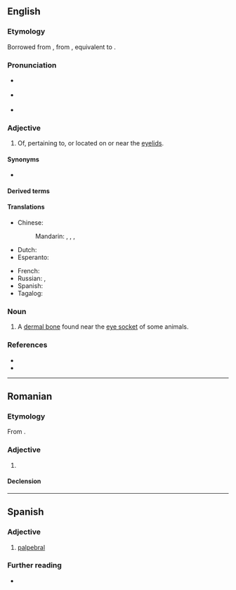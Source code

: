 {{also|palpébral}}
==English==

===Etymology===
Borrowed from {{bor|en|LL.|palpebrālis||of or on the eyelids}}, from {{af|la|palpebra|-ālis|t1=an eyelid|t2=-al|pos2=adjectival suffix|nocat=1}}, equivalent to {{af|en|palpebra|-al}}.

===Pronunciation===
* {{a|RP}} {{IPA|en|/ˈpal.pɪb.ɹəl/}}
* {{a|GA}} {{IPA|en|/pælˈpi.bɹəl/}}
* {{rhymes|en|ælpɪbɹəl|iːbɹəl|s=3}}

===Adjective===
{{en-adj|-}}

# {{lb|en|anatomy}} Of, pertaining to, or located on or near the [[eyelid]]s.

====Synonyms====
* {{l|en|blepharal}}

====Derived terms====
{{col5|en
|palpebral fissure
|palpebro-
|macropalpebral
|interpalpebral
|intrapalpebral
|subpalpebral
|transpalpebral
|retropalpebral
|acousticopalpebral
|auriculopalpebral
|auropalpebral
|capsulopalpebral
|cochleopalpebral}}

====Translations====
{{trans-top|relating to the eyelids}}
* Chinese:
*: Mandarin: {{t+|cmn|眼瞼|alt=眼瞼的}}, {{t+|cmn|眼睑|tr=yǎnjiǎn de|alt=眼睑的}}, {{t+|cmn|瞼|alt=瞼的}}, {{t+|cmn|睑|tr=jiǎn de|alt=睑的}}
* Dutch: {{t+|nl|palpebraal}}
* Esperanto: {{t+|eo|palpebra}}
{{trans-mid}}
* French: {{t+|fr|palpébral}}
* Russian: {{t+|ru|пальпебра́льный|m}}, {{t-check|ru|[[относя́щийся]] [[к]] [[веко|ве́ку]]|m}} {{attention|ru|2=was "[[относящийся]] [[к]] [[веко|веку]]" - assumed sum-of-parts; if an idiom, remove the wikilinks to the individual words. see [[User:Kephir/gadgets/xte#Translation_fixing]]}}
* Spanish: {{t+|es|palpebral}}
* Tagalog: {{t|tl|pantalukap-mata}}
{{trans-bottom}}

===Noun===
{{wikipedia|palpebral (bone)}}
{{en-noun}}

# {{lb|en|zootomy}} A [[dermal bone]] found near the [[eye socket]] of some animals.

===References===
* {{R:Lexico}}
* {{R:MWO}}

----

==Romanian==

===Etymology===
From {{bor|ro|fr|palpébral}}.

===Adjective===
{{ro-adj}}

# {{l|en|palpebral}}

====Declension====
{{ro-decl-adj}}

----

==Spanish==

===Adjective===
{{es-adj}}

# [[#English|palpebral]]

===Further reading===
* {{R:es:DRAE}}